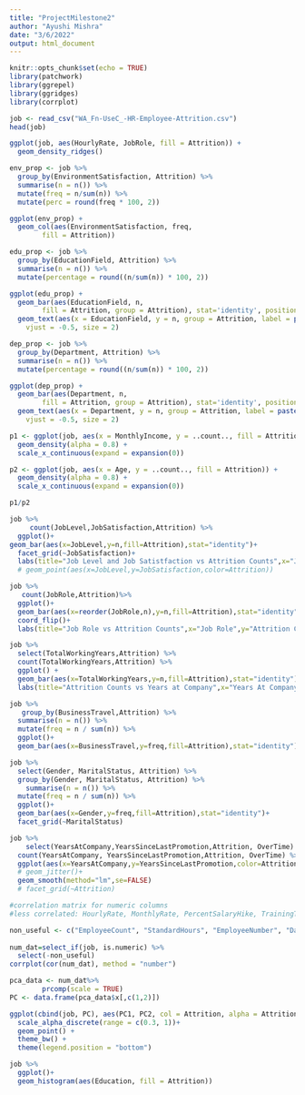 ```yaml
---
title: "ProjectMilestone2"
author: "Ayushi Mishra"
date: "3/6/2022"
output: html_document
---
```


```r
knitr::opts_chunk$set(echo = TRUE)
library(patchwork)
library(ggrepel)
library(ggridges)
library(corrplot)
```



```r
job <- read_csv("WA_Fn-UseC_-HR-Employee-Attrition.csv")
head(job)
```


```r
ggplot(job, aes(HourlyRate, JobRole, fill = Attrition)) +
  geom_density_ridges()  
```




```r
env_prop <- job %>%
  group_by(EnvironmentSatisfaction, Attrition) %>%
  summarise(n = n()) %>%
  mutate(freq = n/sum(n)) %>%
  mutate(perc = round(freq * 100, 2))

ggplot(env_prop) +
  geom_col(aes(EnvironmentSatisfaction, freq, 
        fill = Attrition)) 
```


```r
edu_prop <- job %>%
  group_by(EducationField, Attrition) %>%
  summarise(n = n()) %>%
  mutate(percentage = round((n/sum(n)) * 100, 2))

ggplot(edu_prop) +
  geom_bar(aes(EducationField, n, 
        fill = Attrition, group = Attrition), stat='identity', position = 'dodge') + 
  geom_text(aes(x = EducationField, y = n, group = Attrition, label = paste0(percentage, "%")), position = position_dodge(width = 1),
    vjust = -0.5, size = 2)
```



```r
dep_prop <- job %>%
  group_by(Department, Attrition) %>%
  summarise(n = n()) %>%
  mutate(percentage = round((n/sum(n)) * 100, 2))

ggplot(dep_prop) +
  geom_bar(aes(Department, n, 
        fill = Attrition, group = Attrition), stat='identity', position = 'dodge') + 
  geom_text(aes(x = Department, y = n, group = Attrition, label = paste0(percentage, "%")), position = position_dodge(width = 1),
    vjust = -0.5, size = 2)
```




```r
p1 <- ggplot(job, aes(x = MonthlyIncome, y = ..count.., fill = Attrition)) +
  geom_density(alpha = 0.8) +
  scale_x_continuous(expand = expansion(0))

p2 <- ggplot(job, aes(x = Age, y = ..count.., fill = Attrition)) +
  geom_density(alpha = 0.8) +
  scale_x_continuous(expand = expansion(0))

p1/p2
```


```r
job %>%
     count(JobLevel,JobSatisfaction,Attrition) %>% 
  ggplot()+
geom_bar(aes(x=JobLevel,y=n,fill=Attrition),stat="identity")+
  facet_grid(~JobSatisfaction)+
  labs(title="Job Level and Job Satistfaction vs Attrition Counts",x="Job Level",y="Attrition Counts",subtitle="Faceted by Job Satisfaction")
  # geom_point(aes(x=JobLevel,y=JobSatisfaction,color=Attrition))
```


```r
job %>% 
   count(JobRole,Attrition)%>% 
  ggplot()+
  geom_bar(aes(x=reorder(JobRole,n),y=n,fill=Attrition),stat="identity")+
  coord_flip()+
  labs(title="Job Role vs Attrition Counts",x="Job Role",y="Attrition Counts")
```

```r
job %>% 
  select(TotalWorkingYears,Attrition) %>% 
  count(TotalWorkingYears,Attrition) %>% 
  ggplot() +
  geom_bar(aes(x=TotalWorkingYears,y=n,fill=Attrition),stat="identity")+
  labs(title="Attrition Counts vs Years at Company",x="Years At Company",y="Attrition Counts")
```

```r
job %>% 
   group_by(BusinessTravel,Attrition) %>%
  summarise(n = n()) %>%
  mutate(freq = n / sum(n)) %>%  
  ggplot()+
  geom_bar(aes(x=BusinessTravel,y=freq,fill=Attrition),stat="identity")
```

```r
job %>% 
  select(Gender, MaritalStatus, Attrition) %>% 
  group_by(Gender, MaritalStatus, Attrition) %>% 
    summarise(n = n()) %>%
  mutate(freq = n / sum(n)) %>%  
  ggplot()+
  geom_bar(aes(x=Gender,y=freq,fill=Attrition),stat="identity")+
  facet_grid(~MaritalStatus)
```

```r
job %>% 
    select(YearsAtCompany,YearsSinceLastPromotion,Attrition, OverTime) %>% 
  count(YearsAtCompany, YearsSinceLastPromotion,Attrition, OverTime) %>% 
  ggplot(aes(x=YearsAtCompany,y=YearsSinceLastPromotion,color=Attrition))+
  # geom_jitter()+
  geom_smooth(method="lm",se=FALSE)
  # facet_grid(~Attrition)
```

```r
#correlation matrix for numeric columns
#less correlated: HourlyRate, MonthlyRate, PercentSalaryHike, TrainingTimesLastYear, NumCompaniesWorked

non_useful <- c("EmployeeCount", "StandardHours", "EmployeeNumber", "DailyRate", "DistanceFromHome", "Education", "JobInvolvement", "JobSatisfaction", "JobSatisfaction", "PerformanceRating", "EnvironmentSatisfaction", "JobLevel", "RelationshipSatisfaction", "StockOptionLevel", "WorkLifeBalance", "HourlyRate", "MonthlyRate", "PercentSalaryHike", "TrainingTimesLastYear", "NumCompaniesWorked")
  
num_dat=select_if(job, is.numeric) %>% 
  select(-non_useful)
corrplot(cor(num_dat), method = "number")
```
```r
pca_data <- num_dat%>%
        prcomp(scale = TRUE)
PC <- data.frame(pca_data$x[,c(1,2)])
```


```r
ggplot(cbind(job, PC), aes(PC1, PC2, col = Attrition, alpha = Attrition))+
  scale_alpha_discrete(range = c(0.3, 1))+
  geom_point() + 
  theme_bw() +
  theme(legend.position = "bottom")
```
```r
job %>%
  ggplot()+
  geom_histogram(aes(Education, fill = Attrition)) 
```

